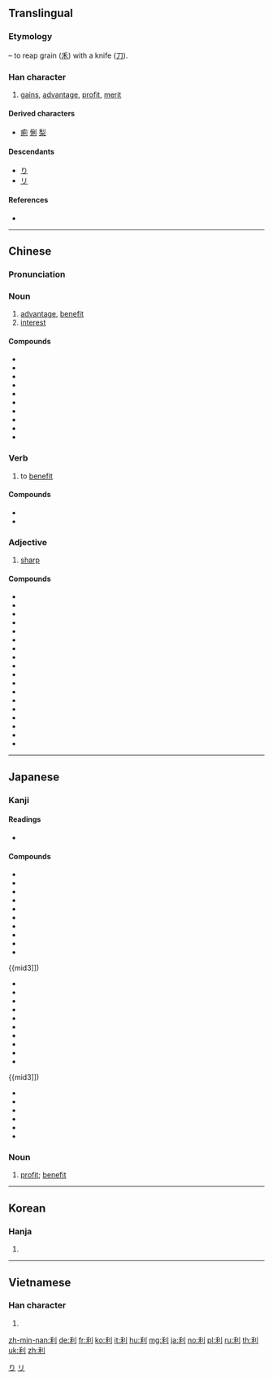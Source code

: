 ==Translingual==
{{stroke order|strokes=7}}

===Etymology===
{{Han compound|禾|t1=[[grain]]|刀|t2=[[knife]]|ls=ic}} – to reap grain ([[禾]]) with a knife ([[刀]]).

===Han character===
{{Han char|rn=18|rad=刀|as=05|sn=7|four=22900|canj=HDLN|ids=⿰禾刂}}

# [[gain]]s, [[advantage]], [[profit]], [[merit]]

====Derived characters====
* [[痢]] [[悧]] [[梨]]

====Descendants====
* [[り]]
* [[リ]]

====References====
* {{Han ref|kx=0138.190|dkj=01932|dj=0313.080|hdz=10329.020|uh=5229|ud=21033|bh=A751|bd=42833}}

[[Category:Han characters from which hiragana were derived|り]]
[[Category:Han characters from which katakana were derived|リ]]

----

==Chinese==
{{zh-forms}}

===Pronunciation===
{{zh-pron
|m=lì,biè,2nb=rare
|c=lei6
|h=pfs=li
|mn=lāi/lī
|mc=y
|oc=y
|cat=n,v,a
}}

===Noun===
{{zh-noun}}

# [[advantage]], [[benefit]]
# [[interest]]

====Compounds====
* {{zh-l|利弊|lìbì}}
* {{zh-l|利滾利/利滚利}}
* {{zh-l|利令智昏}}
* {{zh-l|利潤/利润|lìrùn}}
* {{zh-l|利用|lìyòng}}
* {{zh-l|利上滾利/利上滚利}}
* {{zh-l|利欲熏心}}
* {{zh-l|利益}}
* {{zh-l|利誘/利诱}}
* {{zh-l|利於/利于}}

===Verb===
{{zh-verb}}

# to [[benefit]]

====Compounds====
* {{zh-l|利己}}
* {{zh-l|利己主義/利己主义}}

===Adjective===
{{zh-adj}}

# [[sharp]]

====Compounds====
* {{zh-l|利鈍/利钝}}
* {{zh-l|利剑|lìjiàn}}
* {{zh-l|利刃}}
* {{zh-l|利器}}
* {{zh-l|便利店|biànlìdiàn|convenience store}}
* {{zh-l|利比亞/利比亚|Lìbǐyà|Libya}}
* {{zh-l|利便}}
* {{zh-l|利病}}
* {{zh-l|利害}}
* {{zh-l|利口}}
* {{zh-l|利率|lìlǜ}}
* {{zh-l|利落|lìluo}}
* {{zh-l|利尿}}
* {{zh-l|利權/利权}}
* {{zh-l|利索}}
* {{zh-l|利息}}
* {{zh-l|利息率|lìxilǜ}}
* {{zh-l|利嘴}}

----

==Japanese==

===Kanji===
{{ja-kanji|grade=4|rs=刀05}}

====Readings====
* {{ja-readings|goon=[[り]] (ri)|kanon=[[り]] (ri)|kun=[[きく]] (kiku), [[よい]] (yoi), [[するどい]] (surudoi)}}

====Compounds====
{{top3}}
* {{ja-r|利益|りえき}}
* {{ja-r|利害|りがい}}
* {{ja-r|利権|りけん}}
* {{ja-r|利己|りこ}}
* {{ja-r|利口|りこう}}
* {{ja-r|利子|りし}}
* {{ja-r|利息|りそく}}
* {{ja-r|利発|りはつ}}
* {{ja-r|利便|りべん}}
* {{ja-r|利便性|りべんせい}}
{{mid3]])
* {{ja-r|利用者|りようしゃ}}
* {{ja-r|利用|りよう}}
* {{ja-r|営利|えいり}}
* {{ja-r|鋭利|えいり}}
* {{ja-r|元利|がんり}}
* {{ja-r|権利|けんり}}
* {{ja-r|功利|こうり}}
* {{ja-r|功利的|こうりてき}}
* {{ja-r|功利主義|こうりしゅぎ}}
* {{ja-r|高利|こうり}}
{{mid3]])
* {{ja-r|高利貸し|こうりがし}}
* {{ja-r|薄利|はくり}}
* {{ja-r|福利|ふくり}}
* {{ja-r|複利|ふくり}}
* {{ja-r|暴利|ぼうり}}
* {{ja-r|利尻島|^りしり-とう}}
{{bottom}}

===Noun===
{{ja-noun|り}}

# [[profit]]; [[benefit]]

----

==Korean==

===Hanja===
{{ko-hanja|hangeul=[[리]], [[이]]|rv=ri, i|mr=ri, i}}

# {{defn|lang=ko|sort=刀05}}

----

==Vietnamese==

===Han character===
{{vi-hantu|[[lợi]], [[lời]], [[lì]]|rs=刀05}}

# {{defn|lang=vi|sort=刀05}}

[[zh-min-nan:利]]
[[de:利]]
[[fr:利]]
[[ko:利]]
[[it:利]]
[[hu:利]]
[[mg:利]]
[[ja:利]]
[[no:利]]
[[pl:利]]
[[ru:利]]
[[th:利]]
[[uk:利]]
[[zh:利]]